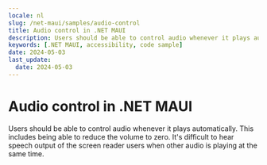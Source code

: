 ```yaml
---
locale: nl
slug: /net-maui/samples/audio-control
title: Audio control in .NET MAUI
description: Users should be able to control audio whenever it plays automatically.
keywords: [.NET MAUI, accessibility, code sample]
date: 2024-05-03
last_update:
  date: 2024-05-03
---
```


# Audio control in .NET MAUI

Users should be able to control audio whenever it plays automatically. This includes being able to reduce the volume to zero. It's difficult to hear speech output of the screen reader users when other audio is playing at the same time.

<CodeSample id="media-audio-control" platform="net-maui" locale="en"/>
